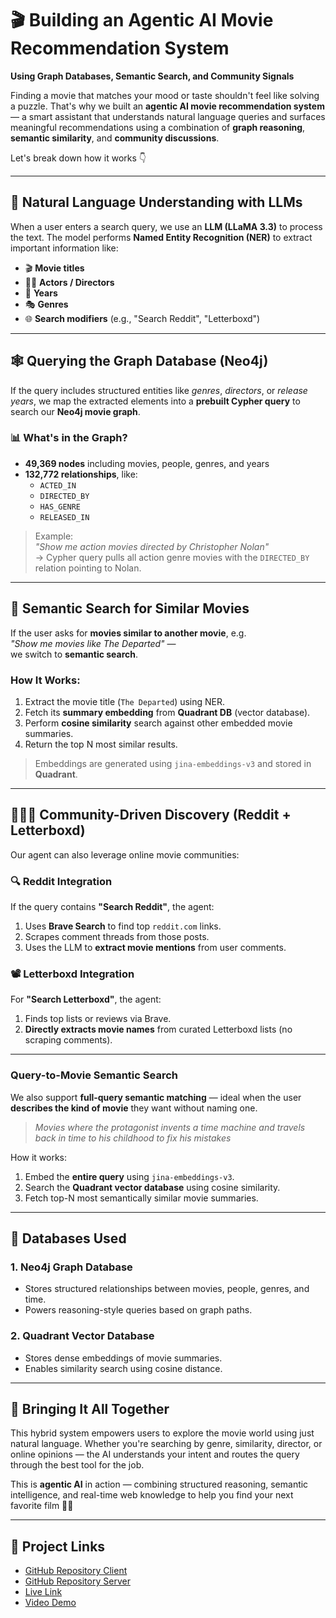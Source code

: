 <Cover
  src="https://wallpapercave.com/wp/wp1945909.jpg"
  alt="Image from https://wallpapercave.com/w/wp1945909"
  caption="Image credits wallpapercave.com"
/>

# 🎬 Building an Agentic AI Movie Recommendation System

**Using Graph Databases, Semantic Search, and Community Signals**

Finding a movie that matches your mood or taste shouldn't feel like solving a puzzle. That's why we built an **agentic AI movie recommendation system** — a smart assistant that understands natural language queries and surfaces meaningful recommendations using a combination of **graph reasoning**, **semantic similarity**, and **community discussions**.

Let's break down how it works 👇

---

## 🧠 Natural Language Understanding with LLMs

When a user enters a search query, we use an **LLM (LLaMA 3.3)** to process the text. The model performs **Named Entity Recognition (NER)** to extract important information like:

- 🎬 **Movie titles**
- 👨‍🎤 **Actors / Directors**
- 📅 **Years**
- 🎭 **Genres**
- 🌐 **Search modifiers** (e.g., "Search Reddit", "Letterboxd")

---

## 🕸️ Querying the Graph Database (Neo4j)

If the query includes structured entities like _genres_, _directors_, or _release years_, we map the extracted elements into a **prebuilt Cypher query** to search our **Neo4j movie graph**.

### 📊 What's in the Graph?

- **49,369 nodes** including movies, people, genres, and years
- **132,772 relationships**, like:
  - `ACTED_IN`
  - `DIRECTED_BY`
  - `HAS_GENRE`
  - `RELEASED_IN`

> Example:  
> _"Show me action movies directed by Christopher Nolan"_  
> → Cypher query pulls all action genre movies with the `DIRECTED_BY` relation pointing to Nolan.

---

## 🧬 Semantic Search for Similar Movies

If the user asks for **movies similar to another movie**, e.g.  
_"Show me movies like *The Departed*"_ —  
we switch to **semantic search**.

### How It Works:

1. Extract the movie title (`The Departed`) using NER.
2. Fetch its **summary embedding** from **Quadrant DB** (vector database).
3. Perform **cosine similarity** search against other embedded movie summaries.
4. Return the top N most similar results.

> Embeddings are generated using `jina-embeddings-v3` and stored in **Quadrant**.

---

## 🧑‍🤝‍🧑 Community-Driven Discovery (Reddit + Letterboxd)

Our agent can also leverage online movie communities:

### 🔍 Reddit Integration

If the query contains **"Search Reddit"**, the agent:

1. Uses **Brave Search** to find top `reddit.com` links.
2. Scrapes comment threads from those posts.
3. Uses the LLM to **extract movie mentions** from user comments.

### 📽️ Letterboxd Integration

For **"Search Letterboxd"**, the agent:

1. Finds top lists or reviews via Brave.
2. **Directly extracts movie names** from curated Letterboxd lists (no scraping comments).

---

### **Query-to-Movie Semantic Search**

We also support **full-query semantic matching** — ideal when the user **describes the kind of movie** they want without naming one.

> _Movies where the protagonist invents a time machine and travels back in time to his childhood to fix his mistakes_

How it works:

1. Embed the **entire query** using `jina-embeddings-v3`.
2. Search the **Quadrant vector database** using cosine similarity.
3. Fetch top-N most semantically similar movie summaries.

---

## 🧰 Databases Used

### 1. **Neo4j Graph Database**

- Stores structured relationships between movies, people, genres, and time.
- Powers reasoning-style queries based on graph paths.

### 2. **Quadrant Vector Database**

- Stores dense embeddings of movie summaries.
- Enables similarity search using cosine distance.

---

## 🚀 Bringing It All Together

This hybrid system empowers users to explore the movie world using just natural language. Whether you're searching by genre, similarity, director, or online opinions — the AI understands your intent and routes the query through the best tool for the job.

This is **agentic AI** in action — combining structured reasoning, semantic intelligence, and real-time web knowledge to help you find your next favorite film 🎥🍿

---

## 🔗 Project Links

- [GitHub Repository Client](https://github.com/dibkb/cinema-lens-client)
- [GitHub Repository Server](https://github.com/dibkb/cinema-lens-server)
- [Live Link](https://cinema.borborah.xyz/)
- [Video Demo](https://dibkb-tesseract-images.s3.ap-south-1.amazonaws.com/website/demo-videos/cinema-lens.mp4)
